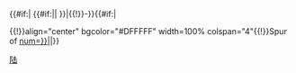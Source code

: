 {{#if:{{{previous_type|}}}{{{previous_route|}}}{{{next_type|}}}{{{next_route|}}}|
{{#if:{{{route|}}}|{{Template:Infobox road/browse route|{{{1}}}|route={{{route}}}|previous_type={{{previous_type}}}|next_type={{{next_type}}}|previous_route={{{previous_route}}}|next_route={{{next_route}}}|previous_county={{{previous_county|}}}|next_county={{{next_county|}}}|previous_dab={{{previous_dab|}}}|next_dab={{{next_dab|}}}}}|{{Template:Infobox road/browse no route|{{{1}}}|previous_type={{{previous_type}}}|next_type={{{next_type}}}|previous_route={{{previous_route}}}|next_route={{{next_route}}}|previous_county={{{previous_county|}}}|next_county={{{next_county|}}}|previous_dab={{{previous_dab|}}}|next_dab={{{next_dab|}}}}}
}}|{{!}}-}}{{#if:{{{spur_of|}}}|
<tr>
{{!}}align="center" bgcolor="#DFFFFF" width=100% colspan="4"{{!}}Spur of [[{{infobox road/{{{1}}}/link {{{spur_type}}}|num={{{spur_of}}}}}|{{infobox road/{{{1}}}/abbrev {{{spur_type}}}|num={{{spur_of}}}}}]]|}}<noinclude>[[Category:交通信息框模板|陆]]
</noinclude>